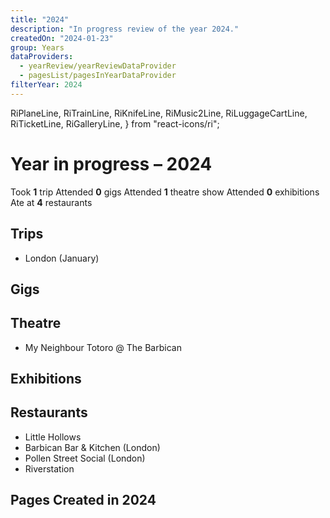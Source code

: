 ```yaml
---
title: "2024"
description: "In progress review of the year 2024."
createdOn: "2024-01-23"
group: Years
dataProviders:
  - yearReview/yearReviewDataProvider
  - pagesList/pagesInYearDataProvider
filterYear: 2024
---
```


  RiPlaneLine,
  RiTrainLine,
  RiKnifeLine,
  RiMusic2Line,
  RiLuggageCartLine,
  RiTicketLine,
  RiGalleryLine,
} from "react-icons/ri";

# Year in progress – 2024

<EmbeddedWrapper>
  <Wall>
    <Tile>
      <Icon component={RiLuggageCartLine} />
      Took <strong>1</strong> trip
    </Tile>
    <Tile>
      <Icon component={RiMusic2Line} />
      Attended <strong>0</strong> gigs
    </Tile>
    <Tile>
      <Icon component={RiTicketLine} />
      Attended <strong>1</strong> theatre show
    </Tile>
    <Tile>
      <Icon component={RiGalleryLine} />
      Attended <strong>0</strong> exhibitions
    </Tile>
    <Tile>
      <Icon component={RiKnifeLine} />
      Ate at <strong>4</strong> restaurants
    </Tile>
    <CountTiles />
  </Wall>
</EmbeddedWrapper>

## Trips

- <Icon component={RiTrainLine} />
  London (January)

## Gigs

## Theatre

- My Neighbour Totoro @ The Barbican

## Exhibitions

## Restaurants

- Little Hollows
- Barbican Bar & Kitchen (London)
- Pollen Street Social (London)
- Riverstation

## Pages Created in 2024

<PagesList withIndex={true} />
